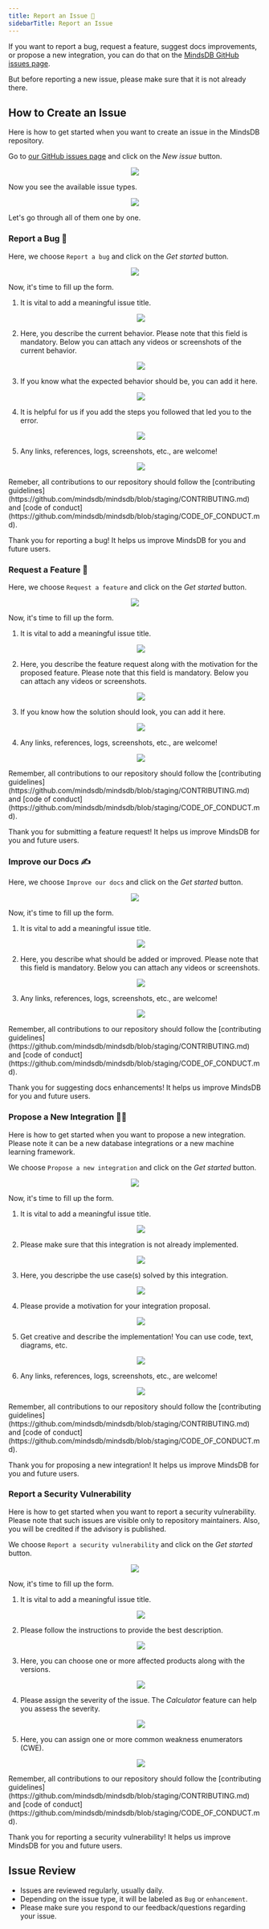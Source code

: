 ```yaml
---
title: Report an Issue 📢
sidebarTitle: Report an Issue
---
```


If you want to report a bug, request a feature, suggest docs improvements, or propose a new integration, you can do that on the [MindsDB GitHub issues page](https://github.com/mindsdb/mindsdb/issues).

But before reporting a new issue, please make sure that it is not already there.

## How to Create an Issue

Here is how to get started when you want to create an issue in the MindsDB repository.

Go to [our GitHub issues page](https://github.com/mindsdb/mindsdb/issues)
and click on the _New issue_ button.

<p align="center">
  <img src="/assets/report_issues/1_reporting_new_issue.png" />
</p>

Now you see the available issue types.

<p align="center">
  <img src="/assets/report_issues/1_issue_types.png" />
</p>

Let's go through all of them one by one.

### Report a Bug 🐞

Here, we choose `Report a bug` and click on the _Get started_ button.

<p align="center">
  <img src="/assets/report_issues/2_bug_report.png" />
</p>

Now, it's time to fill up the form.

1. It is vital to add a meaningful issue title.

   <p align="center">
     <img src="/assets/report_issues/2_bug_report_form_1.png" />
   </p>

2. Here, you describe the current behavior. Please note that this field is mandatory. Below you can attach any videos or screenshots of the current behavior.

   <p align="center">
     <img src="/assets/report_issues/2_bug_report_form_2.png" />
   </p>

3. If you know what the expected behavior should be, you can add it here.

   <p align="center">
     <img src="/assets/report_issues/2_bug_report_form_3.png" />
   </p>

4. It is helpful for us if you add the steps you followed that led you to the
   error.

   <p align="center">
     <img src="/assets/report_issues/2_bug_report_form_4.png" />
   </p>

5. Any links, references, logs, screenshots, etc., are welcome!

   <p align="center">
     <img src="/assets/report_issues/2_bug_report_form_5.png" />
   </p>

<Info>
  Remeber, all contributions to our repository should follow the [contributing
  guidelines](https://github.com/mindsdb/mindsdb/blob/staging/CONTRIBUTING.md)
  and [code of
  conduct](https://github.com/mindsdb/mindsdb/blob/staging/CODE_OF_CONDUCT.md).
</Info>

Thank you for reporting a bug! It helps us improve MindsDB for you and future
users.

### Request a Feature 🚀

Here, we choose `Request a feature` and click on the _Get started_ button.

<p align="center">
  <img src="/assets/report_issues/3_feature_request.png" />
</p>

Now, it's time to fill up the form.

1. It is vital to add a meaningful issue title.

   <p align="center">
     <img src="/assets/report_issues/3_feature_request_form_1.png" />
   </p>

2. Here, you describe the feature request along with the motivation for the proposed feature. Please note that this field is mandatory. Below you can attach any videos or screenshots.

   <p align="center">
     <img src="/assets/report_issues/3_feature_request_form_2.png" />
   </p>

3. If you know how the solution should look, you can add it here.

   <p align="center">
     <img src="/assets/report_issues/3_feature_request_form_3.png" />
   </p>

4. Any links, references, logs, screenshots, etc., are welcome!

   <p align="center">
     <img src="/assets/report_issues/3_feature_request_form_4.png" />
   </p>

<Info>
  Remember, all contributions to our repository should follow the [contributing
  guidelines](https://github.com/mindsdb/mindsdb/blob/staging/CONTRIBUTING.md)
  and [code of
  conduct](https://github.com/mindsdb/mindsdb/blob/staging/CODE_OF_CONDUCT.md).
</Info>

Thank you for submitting a feature request! It helps us improve MindsDB for you
and future users.

### Improve our Docs ✍️

Here, we choose `Improve our docs` and click on the _Get started_ button.

<p align="center">
  <img src="/assets/report_issues/4_improve_docs.png" />
</p>

Now, it's time to fill up the form.

1. It is vital to add a meaningful issue title.

   <p align="center">
     <img src="/assets/report_issues/4_improve_docs_form_1.png" />
   </p>

2. Here, you describe what should be added or improved. Please note that this field is mandatory. Below you can attach any videos or screenshots.

   <p align="center">
     <img src="/assets/report_issues/4_improve_docs_form_2.png" />
   </p>

3. Any links, references, logs, screenshots, etc., are welcome!

   <p align="center">
     <img src="/assets/report_issues/4_improve_docs_form_3.png" />
   </p>

<Info>
  Remember, all contributions to our repository should follow the [contributing
  guidelines](https://github.com/mindsdb/mindsdb/blob/staging/CONTRIBUTING.md)
  and [code of
  conduct](https://github.com/mindsdb/mindsdb/blob/staging/CODE_OF_CONDUCT.md).
</Info>

Thank you for suggesting docs enhancements! It helps us improve MindsDB for you
and future users.

### Propose a New Integration 🧑‍🔧

Here is how to get started when you want to propose a new integration. Please note it can be a new database integrations or a new machine learning framework.

We choose `Propose a new integration` and click on the _Get started_ button.

<p align="center">
  <img src="/assets/report_issues/5_new_integration.png" />
</p>

Now, it's time to fill up the form.

1. It is vital to add a meaningful issue title.

   <p align="center">
     <img src="/assets/report_issues/5_new_integration_form_1.png" />
   </p>

2. Please make sure that this integration is not already implemented.

   <p align="center">
     <img src="/assets/report_issues/5_new_integration_form_2.png" />
   </p>

3. Here, you descripbe the use case(s) solved by this integration.

   <p align="center">
     <img src="/assets/report_issues/5_new_integration_form_3.png" />
   </p>

4. Please provide a motivation for your integration proposal.

   <p align="center">
     <img src="/assets/report_issues/5_new_integration_form_4.png" />
   </p>

5. Get creative and describe the implementation! You can use code, text, diagrams, etc.

   <p align="center">
     <img src="/assets/report_issues/5_new_integration_form_5.png" />
   </p>

6. Any links, references, logs, screenshots, etc., are welcome!

   <p align="center">
     <img src="/assets/report_issues/5_new_integration_form_6.png" />
   </p>

<Info>
  Remember, all contributions to our repository should follow the [contributing
  guidelines](https://github.com/mindsdb/mindsdb/blob/staging/CONTRIBUTING.md)
  and [code of
  conduct](https://github.com/mindsdb/mindsdb/blob/staging/CODE_OF_CONDUCT.md).
</Info>

Thank you for proposing a new integration! It helps us improve MindsDB for you
and future users.

### Report a Security Vulnerability

Here is how to get started when you want to report a security vulnerability. Please note that such issues are visible only to repository maintainers. Also, you will be credited if the advisory is published.

We choose `Report a security vulnerability` and click on the _Get started_ button.

<p align="center">
  <img src="/assets/report_issues/6_security_vulnerability.png" />
</p>

Now, it's time to fill up the form.

1. It is vital to add a meaningful issue title.

   <p align="center">
     <img src="/assets/report_issues/6_security_vulnerability_form_1.png" />
   </p>

2. Please follow the instructions to provide the best description.

   <p align="center">
     <img src="/assets/report_issues/6_security_vulnerability_form_2.png" />
   </p>

3. Here, you can choose one or more affected products along with the versions.

   <p align="center">
     <img src="/assets/report_issues/6_security_vulnerability_form_3.png" />
   </p>

4. Please assign the severity of the issue. The _Calculator_ feature can help you assess the severity.

   <p align="center">
     <img src="/assets/report_issues/6_security_vulnerability_form_4.png" />
   </p>

5. Here, you can assign one or more common weakness enumerators (CWE).

   <p align="center">
     <img src="/assets/report_issues/6_security_vulnerability_form_5.png" />
   </p>

<Info>
  Remember, all contributions to our repository should follow the [contributing
  guidelines](https://github.com/mindsdb/mindsdb/blob/staging/CONTRIBUTING.md)
  and [code of
  conduct](https://github.com/mindsdb/mindsdb/blob/staging/CODE_OF_CONDUCT.md).
</Info>

Thank you for reporting a security vulnerability! It helps us improve MindsDB for you
and future users.

## Issue Review

- Issues are reviewed regularly, usually daily.
- Depending on the issue type, it will be labeled as `Bug` or `enhancement`.
- Please make sure you respond to our feedback/questions regarding your issue.
